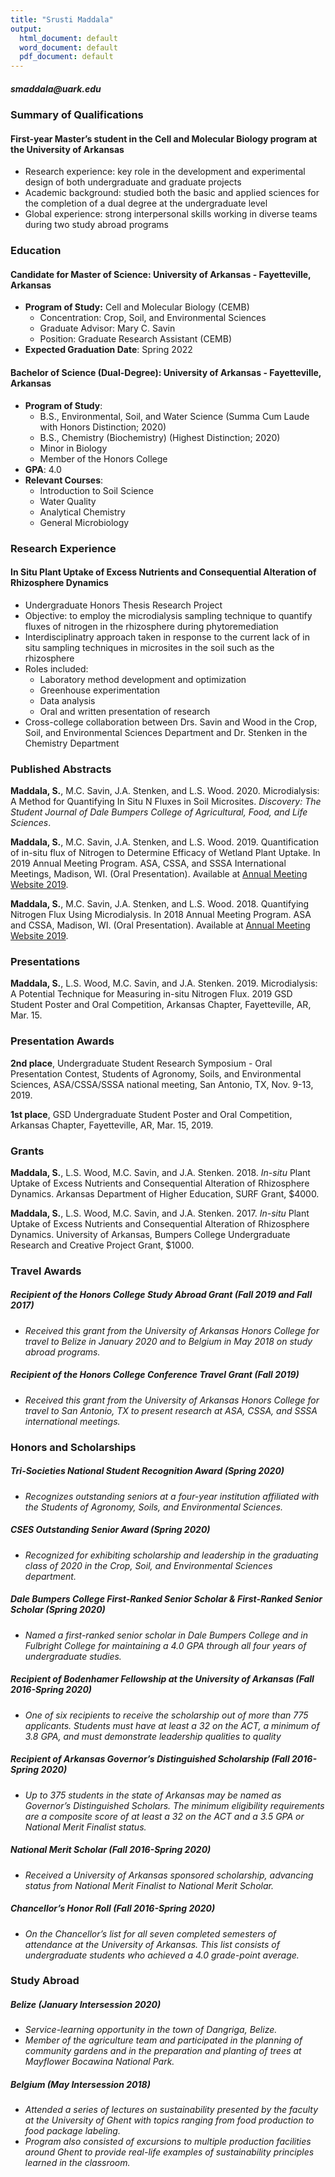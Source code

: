 ```yaml
---
title: "Srusti Maddala"
output:
  html_document: default
  word_document: default
  pdf_document: default
---
```

##### smaddala@uark.edu

### Summary of Qualifications
#### First-year Master's student in the Cell and Molecular Biology program at the University of Arkansas
 * Research experience: key role in the development and experimental design of both undergraduate and graduate projects
 * Academic background: studied both the basic and applied sciences for the completion of a dual degree at the undergraduate level
 * Global experience: strong interpersonal skills working in diverse teams during two study abroad programs
 
### Education
#### **Candidate for Master of Science: University of Arkansas** - Fayetteville, Arkansas
* **Program of Study:** Cell and Molecular Biology (CEMB)
  * Concentration: Crop, Soil, and Environmental Sciences
  * Graduate Advisor: Mary C. Savin
  * Position: Graduate Research Assistant (CEMB)
* **Expected Graduation Date**: Spring 2022

#### **Bachelor of Science (Dual-Degree): University of Arkansas** - Fayetteville, Arkansas
* **Program of Study**: 
  * B.S., Environmental, Soil, and Water Science (Summa Cum Laude with Honors Distinction; 2020)
  * B.S., Chemistry (Biochemistry) (Highest Distinction; 2020)
  * Minor in Biology
  * Member of the Honors College
* **GPA**: 4.0
* **Relevant Courses**: 
  * Introduction to Soil Science
  * Water Quality 
  * Analytical Chemistry
  * General Microbiology
  
### Research Experience
#### **In Situ Plant Uptake of Excess Nutrients and Consequential Alteration of Rhizosphere Dynamics**
* Undergraduate Honors Thesis Research Project
* Objective: to employ the microdialysis sampling technique to quantify fluxes of nitrogen in the rhizosphere during phytoremediation
* Interdisciplinatry approach taken in response to the current lack of in situ sampling techniques in microsites in the soil such as the rhizosphere
* Roles included: 
  * Laboratory method development and optimization
  * Greenhouse experimentation
  * Data analysis
  * Oral and written presentation of research
* Cross-college collaboration between Drs. Savin and Wood in the Crop, Soil, and Environmental Sciences Department and Dr. Stenken in the Chemistry Department

### Published Abstracts

**Maddala, S.**, M.C. Savin, J.A. Stenken, and L.S. Wood. 2020. Microdialysis: A Method for Quantifying In Situ N Fluxes in Soil Microsites. *Discovery: The Student Journal of Dale Bumpers College of Agricultural, Food, and Life Sciences*. 

**Maddala, S.**, M.C. Savin, J.A. Stenken, and L.S. Wood. 2019. Quantification of in-situ flux of Nitrogen to Determine Efficacy of Wetland Plant Uptake. In 2019 Annual Meeting Program. ASA, CSSA, and SSSA International Meetings, Madison, WI. (Oral Presentation). Available at [Annual Meeting Website 2019](https://scisoc.confex.com/scisoc/2019am/meetingapp.cgi/Paper/118316).

**Maddala, S.**, M.C. Savin, J.A. Stenken, and L.S. Wood. 2018. Quantifying Nitrogen Flux Using Microdialysis. In 2018 Annual Meeting Program. ASA and CSSA, Madison, WI. (Oral Presentation). Available at [Annual Meeting Website 2019](https://scisoc.confex.com/scisoc/2018am/meetingapp.cgi/Paper/111583).

### Presentations

**Maddala, S.**, L.S. Wood, M.C. Savin, and J.A. Stenken. 2019. Microdialysis: A Potential Technique for Measuring in-situ Nitrogen Flux. 2019 GSD Student Poster and Oral Competition, Arkansas Chapter, Fayetteville, AR, Mar. 15.

### Presentation Awards

**2nd place**, Undergraduate Student Research Symposium - Oral Presentation Contest, Students of Agronomy, Soils, and Environmental Sciences, ASA/CSSA/SSSA national meeting, San Antonio, TX, Nov. 9-13, 2019. 

**1st place**, GSD Undergraduate Student Poster and Oral Competition, Arkansas Chapter, Fayetteville, AR, Mar. 15, 2019.

### Grants

**Maddala, S.**, L.S. Wood, M.C. Savin, and J.A. Stenken. 2018. *In-situ* Plant Uptake of Excess Nutrients and Consequential Alteration of Rhizosphere Dynamics. Arkansas Department of Higher Education, SURF Grant, $4000.

**Maddala, S.**, L.S. Wood, M.C. Savin, and J.A. Stenken. 2017. *In-situ* Plant Uptake of Excess Nutrients and Consequential Alteration of Rhizosphere Dynamics. University of Arkansas, Bumpers College Undergraduate Research and Creative Project Grant, $1000.

### Travel Awards

##### Recipient of the Honors College Study Abroad Grant (Fall 2019 and Fall 2017)   
* *Received this grant from the University of Arkansas Honors College for travel to Belize in January 2020 and to Belgium in May 2018 on study abroad programs.*

##### Recipient of the Honors College Conference Travel Grant (Fall 2019)
* *Received this grant from the University of Arkansas Honors College for travel to San Antonio, TX to present research at ASA, CSSA, and SSSA international meetings.*

### Honors and Scholarships

##### Tri-Societies National Student Recognition Award (Spring 2020)
* *Recognizes outstanding seniors at a four-year institution affiliated with the Students of Agronomy, Soils, and Environmental Sciences.*

##### CSES Outstanding Senior Award (Spring 2020)
* *Recognized for exhibiting scholarship and leadership in the graduating class of 2020 in the Crop, Soil, and Environmental Sciences department.*

##### Dale Bumpers College First-Ranked Senior Scholar & First-Ranked Senior Scholar (Spring 2020)
* *Named a first-ranked senior scholar in Dale Bumpers College and in Fulbright College for maintaining a 4.0 GPA through all four years of undergraduate studies.*

##### Recipient of Bodenhamer Fellowship at the University of Arkansas (Fall 2016-Spring 2020)
* *One of six recipients to receive the scholarship out of more than 775 applicants. Students must have at least a 32 on the ACT, a minimum of 3.8 GPA, and must demonstrate leadership qualities to quality*

##### Recipient of Arkansas Governor's Distinguished Scholarship (Fall 2016-Spring 2020)
* *Up to 375 students in the state of Arkansas may be named as Governor's Distinguished Scholars. The minimum eligibility requirements are a composite score of at least a 32 on the ACT and a 3.5 GPA or National Merit Finalist status.*

##### National Merit Scholar (Fall 2016-Spring 2020)
* *Received a University of Arkansas sponsored scholarship, advancing status from National Merit Finalist to National Merit Scholar.*

##### Chancellor's Honor Roll (Fall 2016-Spring 2020)
* *On the Chancellor's list for all seven completed semesters of attendance at the University of Arkansas. This list consists of undergraduate students who achieved a 4.0 grade-point average.* 

### Study Abroad

##### Belize (January Intersession 2020)
* *Service-learning opportunity in the town of Dangriga, Belize.* 
* *Member of the agriculture team and participated in the planning of community gardens and in the preparation and planting of trees at Mayflower Bocawina National Park.*

##### Belgium (May Intersession 2018)
* *Attended a series of lectures on sustainability presented by the faculty at the University of Ghent with topics ranging from food production to food package labeling.*
* *Program also consisted of excursions to multiple production facilities around Ghent to provide real-life examples of sustainability principles learned in the classroom.*
